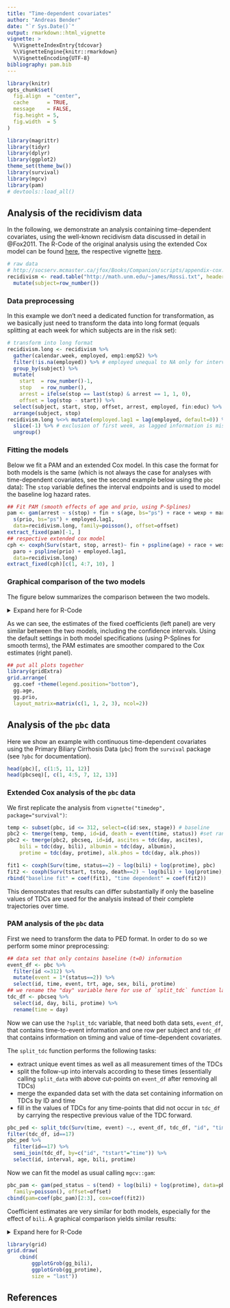 ```yaml
---
title: "Time-dependent covariates"
author: "Andreas Bender"
date: "`r Sys.Date()`"
output: rmarkdown::html_vignette
vignette: >
  %\VignetteIndexEntry{tdcovar}
  %\VignetteEngine{knitr::rmarkdown}
  %\VignetteEncoding{UTF-8}
bibliography: pam.bib
---
```


```r
library(knitr)
opts_chunk$set(
  fig.align  = "center",
  cache      = TRUE,
  message    = FALSE,
  fig.height = 5,
  fig.width  = 5
)
```

```r
library(magrittr)
library(tidyr)
library(dplyr)
library(ggplot2)
theme_set(theme_bw())
library(survival)
library(mgcv)
library(pam)
# devtools::load_all()
```

## Analysis of the recidivism data 

In the following, we demonstrate an analysis containing time-dependent covariates, 
using the well-known recidivism data discussed in detail in @Fox2011. 
The R-Code of the original analysis using the extended Cox model can be found 
[here](http://socserv.mcmaster.ca/jfox/Books/Companion/scripts/appendix-cox.R), 
the respective vignette [here](https://socserv.socsci.mcmaster.ca/jfox/Books/Companion-1E/appendix-cox-regression.pdf).

```r
# raw data
# http://socserv.mcmaster.ca/jfox/Books/Companion/scripts/appendix-cox.R
recidivism <- read.table("http://math.unm.edu/~james/Rossi.txt", header = TRUE) %>%
  mutate(subject=row_number())
```


### Data preprocessing 

In this example we don't need a dedicated function for transformation, 
as we basically just need to transform the data into long format (equals 
splitting at each week for which subjects are in the risk set):

```r
# transform into long format
recidivism.long <- recidivism %>%
  gather(calendar.week, employed, emp1:emp52) %>%
  filter(!is.na(employed)) %>% # employed unequal to NA only for intervals under risk
  group_by(subject) %>%
  mutate(
    start  = row_number()-1,
    stop   = row_number(),
    arrest = ifelse(stop == last(stop) & arrest == 1, 1, 0),
    offset = log(stop - start)) %>%
  select(subject, start, stop, offset, arrest, employed, fin:educ) %>%
  arrange(subject, stop)
recidivism.long %<>% mutate(employed.lag1 = lag(employed, default=0)) %>% 
  slice(-1) %>% # exclusion of first week, as lagged information is missing
  ungroup()
```


### Fitting the models 

Below we fit a PAM and an extended Cox model. In this case the format for 
both models is the same (which is not always the case for analyses with 
time-dependent covariates, see the second example below using the `pbc` data):
The `stop` variable defines the interval endpoints and is used to model
the baseline log hazard rates.
```r
## Fit PAM (smooth effects of age and prio, using P-Splines)
pam <- gam(arrest ~ s(stop) + fin + s(age, bs="ps") + race + wexp + mar + paro + 
  s(prio, bs="ps") + employed.lag1,
  data=recidivism.long, family=poisson(), offset=offset)
extract_fixed(pam)[-1, ]
## respective extended cox model 
cph <- coxph(Surv(start, stop, arrest)~ fin + pspline(age) + race + wexp + mar + 
  paro + pspline(prio) + employed.lag1,
  data=recidivism.long)
extract_fixed(cph)[c(1, 4:7, 10), ]
```

### Graphical comparison of the two models 
The figure below summarizes the comparison between the two models.

<details> 
	<summary>Expand here for R-Code</summary>
```r
all_eff <- purrr::map_df(
  list(
    extract_fixed(pam)[-1,], 
   	extract_fixed(cph)[-c(2:3, 8:9), ]), 
  bind_rows, .id="Model") %>% 
  mutate(Model = factor(Model, levels=2:1, labels=c("Cox-PH", "PAM")))

## plot of fixed coefficients
gg.coef <- ggplot(all_eff, aes(x=variable, y=coef, ymin=lower, ymax=upper)) + 
  geom_hline(yintercept = 0, lty=3) +
  geom_pointrange(aes(col=factor(Model)), position=position_dodge(width=0.5)) + 
  coord_flip() + 
  scale_colour_brewer(name="Method", palette="Set1") + 
  ylab(expression(hat(beta)%+-% 1.96 %.% SE)) + 
  xlab("")

## to visualize smooth effect of age, create data set where all covariates are 
## fixed to mean values except for age, which varies between min and max 
## (length.out=100)
pinf <- combine_df(
  sample_info(recidivism.long) %>% select(-age), 
  data.frame(age=pam:::seq_range(recidivism$age)))

## add information on contribution of age to linear predictor (partial effect of age)
pinf %<>% add_term(pam, term="age") %>% 
  mutate(cphfit = predict(object=cph, ., type="terms")[,2])

## prep plot object for smooth effects 
gg.smooth <- ggplot(pinf, aes(y=fit)) + 
	geom_line(aes(col="PAM")) + 
	geom_ribbon(aes(ymin=low, ymax=high), alpha=0.3) + 
	geom_line(aes(y=cphfit, col="Cox")) + 
	scale_colour_brewer(name="Method", palette="Set1", breaks=c("Cox-PH", "PAM")) + 
  ylab(expression(hat(f)(x))) + theme(legend.position="none")

## plot of the age effect 
gg.age <- gg.smooth + aes(x=age)


## same as "age"" for "prio" variable 
pinf.prio <- combine_df(
  sample_info(recidivism.long) %>% select(-prio), 
  data.frame(prio=pam:::seq_range(recidivism$prio)))

pinf.prio %<>% add_term(pam, term="prio") %>% 
  mutate(cphfit = predict(object=cph, ., type="terms")[,7])

## plot of the prio effect 
gg.prio <- gg.smooth %+% pinf.prio + aes(x=prio)
```

</details>

As we can see, the estimates of the fixed coefficients (left panel) are 
very similar between the two models, including the confidence intervals. 
Using the default settings in both model specifications (using P-Splines 
for smooth terms), the PAM estimates are smoother compared to the Cox 
estimates (right panel). 

```r
## put all plots together 
library(gridExtra)
grid.arrange(
  gg.coef +theme(legend.position="bottom"), 
  gg.age, 
  gg.prio, 
  layout_matrix=matrix(c(1, 1, 2, 3), ncol=2))
```


## Analysis of the `pbc` data

Here we show an example with continuous time-dependent covariates using the 
Primary Biliary Cirrhosis Data (`pbc`) from the `survival` package (see 
`?pbc` for documentation).

```r
head(pbc)[, c(1:5, 11, 12)]
head(pbcseq)[, c(1, 4:5, 7, 12, 13)]
```

### Extended Cox analysis of the `pbc` data
We first replicate the analysis from `vignette("timedep", package="survival")`:

```r
temp <- subset(pbc, id <= 312, select=c(id:sex, stage)) # baseline
pbc2 <- tmerge(temp, temp, id=id, death = event(time, status)) #set range
pbc2 <- tmerge(pbc2, pbcseq, id=id, ascites = tdc(day, ascites), 
    bili = tdc(day, bili), albumin = tdc(day, albumin), 
    protime = tdc(day, protime), alk.phos = tdc(day, alk.phos))

fit1 <- coxph(Surv(time, status==2) ~ log(bili) + log(protime), pbc)
fit2 <- coxph(Surv(tstart, tstop, death==2) ~ log(bili) + log(protime), pbc2)
rbind("baseline fit" = coef(fit1), "time dependent" = coef(fit2))
```

This demonstrates that results can differ substantially if only the 
baseline values of TDCs are used for the analysis instead of their complete trajectories over time. 


### PAM analysis of the `pbc` data

First we need to transform the data to PED format. In order to do so we 
perform some minor preprocessing: 

```r
## data set that only contains baseline (t=0) information
event_df <- pbc %>% 
  filter(id <=312) %>% 
  mutate(event = 1*(status==2)) %>% 
  select(id, time, event, trt, age, sex, bili, protime)
## we rename the "day" variable here for use of `split_tdc` function later
tdc_df <- pbcseq %>% 
  select(id, day, bili, protime) %>% 
  rename(time = day)
```


Now we can use the `?split_tdc` variable, that need both data sets, 
`event_df`, that contains time-to-event information and one row per subject and 
`tdc_df` that contains information on timing and value of time-dependent covariates. 

The `split_tdc` function performs the following tasks: 

  - extract unique event times as well as all measurement times of the TDCs
  - split the follow-up into intervals according to these times (essentially calling 
  `split_data` with above cut-points on `event_df` after removing all TDCs)
  - merge the expanded data set with the data set containing information 
  on TDCs by ID and time
  - fill in the values of TDCs for any time-points that did not occur in `tdc_df` by 
  carrying the respective previous value of the TDC forward. 

```r
pbc_ped <- split_tdc(Surv(time, event) ~., event_df, tdc_df, "id", "time", "status")
filter(tdc_df, id==17)
pbc_ped %>% 
  filter(id==17) %>% 
  semi_join(tdc_df, by=c("id", "tstart"="time")) %>% 
  select(id, interval, age, bili, protime)
```


Now we can fit the model as usual calling `mgcv::gam`: 

```r
pbc_pam <- gam(ped_status ~ s(tend) + log(bili) + log(protime), data=pbc_ped, 
  family=poisson(), offset=offset)
cbind(pam=coef(pbc_pam)[2:3], cox=coef(fit2))
```

Coefficient estimates are very similar for both models, especially for the 
effect of `bili`. A graphical comparison yields similar results: 

<details>
  <summary>Expand here for R-Code</summary>
```r
## Effect of bilirubin
## note that we use relative = TRUE in the call to add_term, which calculates 
## the relative risk change (x - \bar{x})'\beta for comparison with predict.coxph
## (see also Details section in ?predict.coxph)
bili_df <- combine_df(
    data.frame(bili = seq_range(tdc_df$bili)),
    sample_info(ungroup(pbc_ped))) %>% 
    add_term(pbc_pam, term="bili", relative=TRUE)
bili_df$cox <- predict(fit2, bili_df, type="term")[,"log(bili)"]
gg_bili <- ggplot(bili_df, aes(x=bili, y=fit)) + 
    geom_line() + 
    geom_ribbon(aes(ymin=low, ymax=high), alpha=0.2) + 
    geom_line(aes(y=cox), lty=2)

## Effect of protime
protime_df <- combine_df(
    data.frame(protime = seq_range(tdc_df$protime)),
    sample_info(ungroup(pbc_ped))) %>% 
    add_term(pbc_pam, term="protime", relative=TRUE)
protime_df$cox <- predict(fit2, protime_df, type="term")[, "log(protime)"]
gg_protime <- ggplot(protime_df, aes(x=protime, y=fit)) + 
    geom_line() + 
    geom_ribbon(aes(ymin=low, ymax=high), alpha=0.2) + 
    geom_line(aes(y=cox), lty=2)

## combine figures
library(grid)
grid.draw(
    cbind(
        ggplotGrob(gg_bili),
        ggplotGrob(gg_protime),
        size = "last"))
```
</details>

```r
library(grid)
grid.draw(
    cbind(
        ggplotGrob(gg_bili),
        ggplotGrob(gg_protime),
        size = "last"))
```


## References
